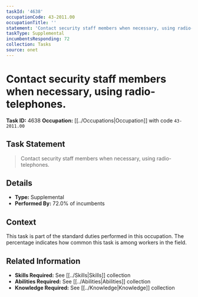 ```yaml
---
taskId: '4638'
occupationCode: 43-2011.00
occupationTitle: ''
statement: 'Contact security staff members when necessary, using radio-telephones.'
taskType: Supplemental
incumbentsResponding: 72
collection: Tasks
source: onet
---
```

# Contact security staff members when necessary, using radio-telephones.

**Task ID:** 4638
**Occupation:** [[../Occupations|Occupation]] with code `43-2011.00`

## Task Statement

> Contact security staff members when necessary, using radio-telephones.

## Details

- **Type:** Supplemental
- **Performed By:** 72.0% of incumbents

## Context

This task is part of the standard duties performed in this occupation. The percentage indicates how common this task is among workers in the field.

## Related Information

- **Skills Required:** See [[../Skills|Skills]] collection
- **Abilities Required:** See [[../Abilities|Abilities]] collection
- **Knowledge Required:** See [[../Knowledge|Knowledge]] collection

